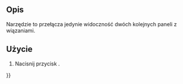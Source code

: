 <languages/>

{{Docnav/pl
|[[Assembly3_ConstraintSymmetric/pl|Wiązanie symetrii]]
|
|[[Assembly3_Workbench/pl|Środowisko pracy Złożenie 3]]
|IconL=Assembly_ConstraintSymmetric.svg
|
|IconC=Assembly3_workbench_icon.svg
}}

{{GuiCommand/pl
|Name=Assembly3 ConstraintMore
|Name/pl=Złożenie 3 Więcej wiązań
|Icon=Assembly_ConstraintMore.svg
|Workbenches=[[Assembly3_Workbench/pl|Złożenie 3]]
}}

==Opis==

Narzędzie to przełącza jedynie widoczność dwóch kolejnych paneli z wiązaniami.

==Użycie== 

# Nacisnij przycisk {{Button|[[Image:Assembly_ConstraintMore.svg|24px]] [[Assembly3_ConstraintMore/pl|Więcej wiązań]]}}.


{{Docnav/pl
|[[Assembly3_ConstraintSymmetric/pl|Wiązanie symetrii]]
|
|[[Assembly3_Workbench/pl|Środowisko pracy Złożenie 3]]
|IconL=Assembly_ConstraintSymmetric.svg
|
|IconC=Assembly3_workbench_icon.svg
}}

{{Userdocnavi{{#translation:}}}}